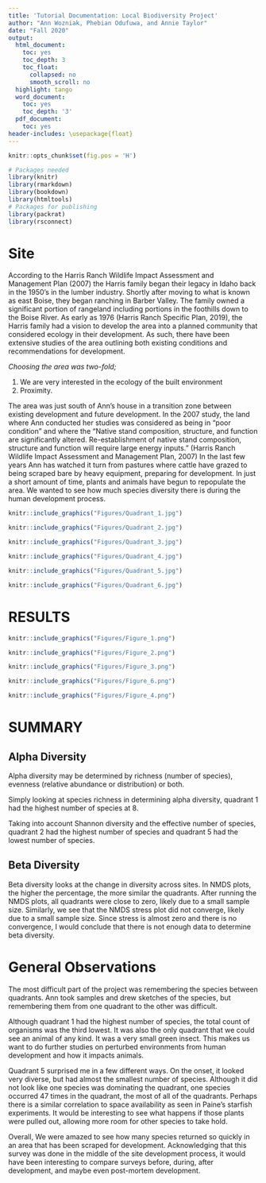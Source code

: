 ```yaml
---
title: 'Tutorial Documentation: Local Biodiversity Project'
author: "Ann Wozniak, Phebian Odufuwa, and Annie Taylor"
date: "Fall 2020"
output:
  html_document:
    toc: yes
    toc_depth: 3
    toc_float:
      collapsed: no
      smooth_scroll: no
  highlight: tango
  word_document:
    toc: yes
    toc_depth: '3'
  pdf_document:
    toc: yes
header-includes: \usepackage{float}
---
```


```r
knitr::opts_chunk$set(fig.pos = 'H')
```

```r
# Packages needed
library(knitr)
library(rmarkdown)
library(bookdown)
library(htmltools)
# Packages for publishing
library(packrat)
library(rsconnect)
```


# Site

According to the Harris Ranch Wildlife Impact Assessment and Management Plan (2007) the Harris family began their legacy in Idaho back in the 1950’s in the lumber industry.  Shortly after moving to what is known as east Boise, they began ranching in Barber Valley.  The family owned a significant portion of rangeland including portions in the foothills down to the Boise River.  As early as 1976 (Harris Ranch Specific Plan, 2019), the Harris family had a vision to develop the area into a planned community that considered ecology in their development.  As such, there have been extensive studies of the area outlining both existing conditions and recommendations for development.  

*Choosing the area was two-fold;* 

1. We are very interested in the ecology of the built environment 
2. Proximity.

The area was just south of Ann's house in a transition zone between existing development and future development. In the 2007 study, the land where Ann conducted her studies was considered as being in “poor condition” and where the “Native stand composition, structure, and function are significantly altered. Re-establishment of native stand composition, structure and function will require large energy inputs.” (Harris Ranch Wildlife Impact Assessment and Management Plan, 2007)  In the last few years Ann has watched it turn from pastures where cattle have grazed to being scraped bare by heavy equipment, preparing for development.  In just a short amount of time, plants and animals have begun to repopulate the area.  We wanted to see how much species diversity there is during the human development process.


```r
knitr::include_graphics("Figures/Quadrant_1.jpg")
```


```r
knitr::include_graphics("Figures/Quadrant_2.jpg")
```


```r
knitr::include_graphics("Figures/Quadrant_3.jpg")
```


```r
knitr::include_graphics("Figures/Quadrant_4.jpg")
```


```r
knitr::include_graphics("Figures/Quadrant_5.jpg")
```

```r
knitr::include_graphics("Figures/Quadrant_6.jpg")
```


# RESULTS

```r
knitr::include_graphics("Figures/Figure_1.png")
```


```r
knitr::include_graphics("Figures/Figure_2.png")
```



```r
knitr::include_graphics("Figures/Figure_3.png")
```


```r
knitr::include_graphics("Figures/Figure_6.png")
```


```r
knitr::include_graphics("Figures/Figure_4.png")

```

# SUMMARY

## Alpha Diversity

Alpha diversity may be determined by richness (number of species), evenness (relative abundance or distribution) or both.  

Simply looking at species richness in determining alpha diversity, quadrant 1 had the highest number of species at 8.  

Taking into account Shannon diversity and the effective number of species, quadrant 2 had the highest number of species and quadrant 5 had the lowest number of species.

## Beta Diversity

Beta diversity looks at the change in diversity across sites.  In NMDS plots, the higher the percentage, the more similar the quadrants.  After running the NMDS plots, all quadrants were close to zero, likely due to a small sample size.  Similarly, we see that the NMDS stress plot did not converge, likely due to a small sample size.  Since stress is almost zero and there is no convergence, I would conclude that there is not enough data to determine beta diversity.

# General Observations

The most difficult part of the project was remembering the species between quadrants.  Ann took samples and drew sketches of the species, but remembering them from one quadrant to the other was difficult.

Although quadrant 1 had the highest number of species, the total count of organisms was the third lowest.  It was also the only quadrant that we could see an animal of any kind.  It was a very small green insect.  This makes us want to do further studies on perturbed environments from human development and how it impacts animals.

Quadrant 5 surprised me in a few different ways.  On the onset, it looked very diverse, but had almost the smallest number of species.  Although it did not look like one species was dominating the quadrant, one species occurred 47 times in the quadrant, the most of all of the quadrants.  Perhaps there is a similar correlation to space availability as seen in Paine’s starfish experiments.  It would be interesting to see what happens if those plants were pulled out, allowing more room for other species to take hold.

Overall, We were amazed to see how many species returned so quickly in an area that has been scraped for development.  Acknowledging that this survey was done in the middle of the site development process, it would have been interesting to compare surveys before, during, after development, and maybe even post-mortem development.
